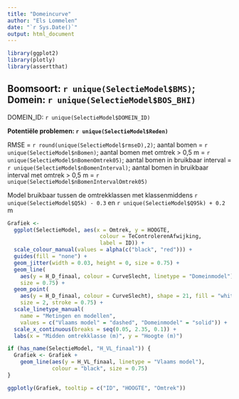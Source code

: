 ```yaml
---
title: "Domeincurve"
author: "Els Lommelen"
date: "`r Sys.Date()`"
output: html_document
---
```


```r
library(ggplot2)
library(plotly)
library(assertthat)
```

## Boomsoort: `r unique(SelectieModel$BMS)`; Domein: `r unique(SelectieModel$BOS_BHI)`

DOMEIN_ID: `r unique(SelectieModel$DOMEIN_ID)`

__Potentiële problemen: `r unique(SelectieModel$Reden)`__

RMSE = `r round(unique(SelectieModel$rmseD),2)`; aantal bomen = `r unique(SelectieModel$nBomen)`;
aantal bomen met omtrek > 0,5 m = `r unique(SelectieModel$nBomenOmtrek05)`;
aantal bomen in bruikbaar interval = `r unique(SelectieModel$nBomenInterval)`;
aantal bomen in bruikbaar interval met omtrek > 0,5 m = `r unique(SelectieModel$nBomenIntervalOmtrek05)`

Model bruikbaar tussen de omtrekklassen met klassenmiddens 
`r unique(SelectieModel$Q5k) - 0.3` en 
`r unique(SelectieModel$Q95k) + 0.2` m

```r

Grafiek <-
  ggplot(SelectieModel, aes(x = Omtrek, y = HOOGTE,
                             colour = TeControlerenAfwijking,
                             label = ID)) +
  scale_colour_manual(values = alpha(c("black", "red"))) +
  guides(fill = "none") +
  geom_jitter(width = 0.03, height = 0, size = 0.75) +
  geom_line(
    aes(y = H_D_finaal, colour = CurveSlecht, linetype = "Domeinmodel"),
    size = 0.75) +
  geom_point(
    aes(y = H_D_finaal, colour = CurveSlecht), shape = 21, fill = "white",
    size = 2, stroke = 0.75) +
  scale_linetype_manual(
    name = "Metingen en modellen",
    values = c("Vlaams model" = "dashed", "Domeinmodel" = "solid")) +
  scale_x_continuous(breaks = seq(0.05, 2.35, 0.1)) +
  labs(x = "Midden omtrekklasse (m)", y = "Hoogte (m)")

if (has_name(SelectieModel, "H_VL_finaal")) {
  Grafiek <- Grafiek +
    geom_line(aes(y = H_VL_finaal, linetype = "Vlaams model"),
              colour = "black", size = 0.75)
}

ggplotly(Grafiek, tooltip = c("ID", "HOOGTE", "Omtrek"))
```

